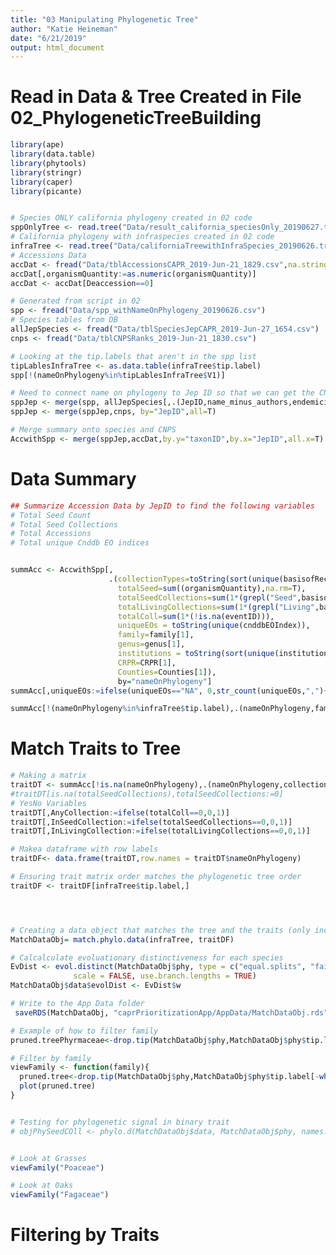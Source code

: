 ```yaml
---
title: "03 Manipulating Phylogenetic Tree"
author: "Katie Heineman"
date: "6/21/2019"
output: html_document
---
```


# Read in Data & Tree Created in File 02_PhylogeneticTreeBuilding

```r
library(ape)
library(data.table)
library(phytools)
library(stringr)
library(caper)
library(picante)


# Species ONLY california phylogeny created in 02 code
sppOnlyTree <- read.tree("Data/result_california_speciesOnly_20190627.tre")
# California phylogeny with infraspecies created in 02 code
infraTree <- read.tree("Data/californiaTreewithInfraSpecies_20190626.tre")
# Accessions Data
accDat <- fread("Data/tblAccessionsCAPR_2019-Jun-21_1829.csv",na.strings=c("",NA,"NA"))
accDat[,organismQuantity:=as.numeric(organismQuantity)]
accDat <- accDat[Deaccession==0]

# Generated from script in 02
spp <- fread("Data/spp_withNameOnPhylogeny_20190626.csv")
# Species tables from DB
allJepSpecies <- fread("Data/tblSpeciesJepCAPR_2019-Jun-27_1654.csv")
cnps <- fread("Data/tblCNPSRanks_2019-Jun-21_1830.csv")

# Looking at the tip.labels that aren't in the spp list
tipLablesInfraTree <- as.data.table(infraTree$tip.label)
spp[!(nameOnPhylogeny%in%tipLablesInfraTree$V1)]

# Need to connect name on phylogeny to Jep ID so that we can get the CNPS ranks
sppJep <- merge(spp, allJepSpecies[,.(JepID,name_minus_authors,endemicity)],by.x="species",by.y="name_minus_authors",all.x=T)
sppJep <- merge(sppJep,cnps, by="JepID",all=T)

# Merge summary onto species and CNPS
AccwithSpp <- merge(sppJep,accDat,by.y="taxonID",by.x="JepID",all.x=T)


```

# Data Summary
```r
## Summarize Accession Data by JepID to find the following variables
# Total Seed Count
# Total Seed Collections
# Total Accessions
# Total unique Cnddb EO indices


summAcc <- AccwithSpp[,
                      .(collectionTypes=toString(sort(unique(basisofRecord))),
                        totalSeed=sum((organismQuantity),na.rm=T),
                        totalSeedCollections=sum(1*(grepl("Seed",basisofRecord))),
                        totalLivingCollections=sum(1*(grepl("Living",basisofRecord))),
                        totalColl=sum(1*(!is.na(eventID))), 
                        uniqueEOs = toString(unique(cnddbEOIndex)),
                        family=family[1],
                        genus=genus[1],
                        institutions = toString(sort(unique(institutionCode))),
                        CRPR=CRPR[1],
                        Counties=Counties[1]),
                        by="nameOnPhylogeny"]
summAcc[,uniqueEOs:=ifelse(uniqueEOs=="NA", 0,str_count(uniqueEOs,",")+1)]

summAcc[!(nameOnPhylogeny%in%infraTree$tip.label),.(nameOnPhylogeny,family,genus)][order(nameOnPhylogeny)]


```


# Match Traits to Tree

```r

# Making a matrix
traitDT <- summAcc[!is.na(nameOnPhylogeny),.(nameOnPhylogeny,collectionTypes,totalSeed,totalSeedCollections,totalLivingCollections,totalColl,family,genus,institutions,CRPR,Counties)]
#traitDT[is.na(totalSeedCollections),totalSeedCollections:=0]
# YesNo Variables
traitDT[,AnyCollection:=ifelse(totalColl==0,0,1)]
traitDT[,InSeedCollection:=ifelse(totalSeedCollections==0,0,1)]
traitDT[,InLivingCollection:=ifelse(totalLivingCollections==0,0,1)]

# Makea dataframe with row labels
traitDF<- data.frame(traitDT,row.names = traitDT$nameOnPhylogeny)

# Ensuring trait matrix order matches the phylogenetic tree order 
traitDF <- traitDF[infraTree$tip.label,]




# Creating a data object that matches the tree and the traits (only including T50 and GP)
MatchDataObj= match.phylo.data(infraTree, traitDF)

# Calcalculate evoluationary distinctiveness for each species
EvDist <- evol.distinct(MatchDataObj$phy, type = c("equal.splits", "fair.proportion"),
              scale = FALSE, use.branch.lengths = TRUE)
MatchDataObj$data$evolDist <- EvDist$w

# Write to the App Data folder
 saveRDS(MatchDataObj, "caprPrioritizationApp/AppData/MatchDataObj.rds")

# Example of how to filter family
pruned.treePhyrmaceae<-drop.tip(MatchDataObj$phy,MatchDataObj$phy$tip.label[-which(grepl("Phrymaceae",as.character(MatchDataObj$data$family)))])

# Filter by family
viewFamily <- function(family){
  pruned.tree<-drop.tip(MatchDataObj$phy,MatchDataObj$phy$tip.label[-which(grepl(family,as.character(MatchDataObj$data$family)))])
  plot(pruned.tree)
}


# Testing for phylogenetic signal in binary trait
# objPhySeedCOll <- phylo.d(MatchDataObj$data, MatchDataObj$phy, names.col=nameOnPhylogeny, binvar=SeedCollYN, permut = 1000)


# Look at Grasses
viewFamily("Poaceae")

# Look at Oaks
viewFamily("Fagaceae")

```

# Filtering by Traits
